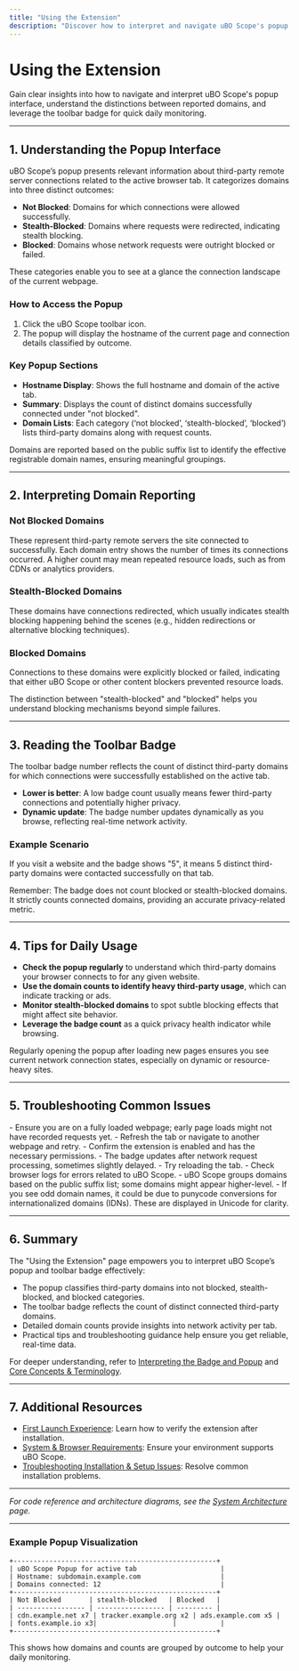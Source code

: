 ```yaml
---
title: "Using the Extension"
description: "Discover how to interpret and navigate uBO Scope's popup. This page explains domain reporting (not blocked, stealth-blocked, and blocked), how to read the toolbar badge, and tips for typical daily usage."
---
```


# Using the Extension

Gain clear insights into how to navigate and interpret uBO Scope's popup interface, understand the distinctions between reported domains, and leverage the toolbar badge for quick daily monitoring.

---

## 1. Understanding the Popup Interface

uBO Scope’s popup presents relevant information about third-party remote server connections related to the active browser tab. It categorizes domains into three distinct outcomes:

- **Not Blocked**: Domains for which connections were allowed successfully.
- **Stealth-Blocked**: Domains where requests were redirected, indicating stealth blocking.
- **Blocked**: Domains whose network requests were outright blocked or failed.

These categories enable you to see at a glance the connection landscape of the current webpage.

### How to Access the Popup

1. Click the uBO Scope toolbar icon.
2. The popup will display the hostname of the current page and connection details classified by outcome.

### Key Popup Sections

- **Hostname Display**: Shows the full hostname and domain of the active tab.
- **Summary**: Displays the count of distinct domains successfully connected under "not blocked".
- **Domain Lists**: Each category (‘not blocked’, ‘stealth-blocked’, ‘blocked’) lists third-party domains along with request counts.

<Tip>
Domains are reported based on the public suffix list to identify the effective registrable domain names, ensuring meaningful groupings.
</Tip>

---

## 2. Interpreting Domain Reporting

### Not Blocked Domains
These represent third-party remote servers the site connected to successfully. Each domain entry shows the number of times its connections occurred. A higher count may mean repeated resource loads, such as from CDNs or analytics providers.

### Stealth-Blocked Domains
These domains have connections redirected, which usually indicates stealth blocking happening behind the scenes (e.g., hidden redirections or alternative blocking techniques).

### Blocked Domains
Connections to these domains were explicitly blocked or failed, indicating that either uBO Scope or other content blockers prevented resource loads.

<Note>
The distinction between "stealth-blocked" and "blocked" helps you understand blocking mechanisms beyond simple failures.
</Note>

---

## 3. Reading the Toolbar Badge

The toolbar badge number reflects the count of distinct third-party domains for which connections were successfully established on the active tab.

- **Lower is better**: A low badge count usually means fewer third-party connections and potentially higher privacy.
- **Dynamic update**: The badge number updates dynamically as you browse, reflecting real-time network activity.

### Example Scenario

If you visit a website and the badge shows "5", it means 5 distinct third-party domains were contacted successfully on that tab.

<Info>
Remember: The badge does not count blocked or stealth-blocked domains. It strictly counts connected domains, providing an accurate privacy-related metric.
</Info>

---

## 4. Tips for Daily Usage

- **Check the popup regularly** to understand which third-party domains your browser connects to for any given website.
- **Use the domain counts to identify heavy third-party usage**, which can indicate tracking or ads.
- **Monitor stealth-blocked domains** to spot subtle blocking effects that might affect site behavior.
- **Leverage the badge count** as a quick privacy health indicator while browsing.

<Tip>
Regularly opening the popup after loading new pages ensures you see current network connection states, especially on dynamic or resource-heavy sites.
</Tip>

---

## 5. Troubleshooting Common Issues

<AccordionGroup title="Troubleshooting Popup and Badge Issues">
<Accordion title="Popup shows NO DATA or is empty">
- Ensure you are on a fully loaded webpage; early page loads might not have recorded requests yet.
- Refresh the tab or navigate to another webpage and retry.
- Confirm the extension is enabled and has the necessary permissions.
</Accordion>
<Accordion title="Badge count does not update">
- The badge updates after network request processing, sometimes slightly delayed.
- Try reloading the tab.
- Check browser logs for errors related to uBO Scope.
</Accordion>
<Accordion title="Domain lists seem incomplete or incorrect">
- uBO Scope groups domains based on the public suffix list; some domains might appear higher-level.
- If you see odd domain names, it could be due to punycode conversions for internationalized domains (IDNs). These are displayed in Unicode for clarity.
</Accordion>
</AccordionGroup>

---

## 6. Summary

The "Using the Extension" page empowers you to interpret uBO Scope’s popup and toolbar badge effectively:

- The popup classifies third-party domains into not blocked, stealth-blocked, and blocked categories.
- The toolbar badge reflects the count of distinct connected third-party domains.
- Detailed domain counts provide insights into network activity per tab.
- Practical tips and troubleshooting guidance help ensure you get reliable, real-time data.

For deeper understanding, refer to [Interpreting the Badge and Popup](https://your-docs-link/guides/getting-started/understanding-the-badge-and-popup) and [Core Concepts & Terminology](/overview/intro-key-concepts/core-concepts-terminology).

---

## 7. Additional Resources

- [First Launch Experience](../getting-started/installation-and-setup/first-launch): Learn how to verify the extension after installation.
- [System & Browser Requirements](../getting-started/installation-and-setup/system-requirements): Ensure your environment supports uBO Scope.
- [Troubleshooting Installation & Setup Issues](../getting-started/usage-and-troubleshooting/troubleshooting): Resolve common installation problems.


---

_For code reference and architecture diagrams, see the [System Architecture](../../overview/architecture-features/system-architecture) page._


---

### Example Popup Visualization

```plaintext
+---------------------------------------------------+
| uBO Scope Popup for active tab                     |
| Hostname: subdomain.example.com                    |
| Domains connected: 12                              |
+---------------------------------------------------+
| Not Blocked       | stealth-blocked   | Blocked   |
| ----------------- | ----------------- | --------- |
| cdn.example.net x7 | tracker.example.org x2 | ads.example.com x5 |
| fonts.example.io x3|                   |           |
+---------------------------------------------------+
```

This shows how domains and counts are grouped by outcome to help your daily monitoring.
